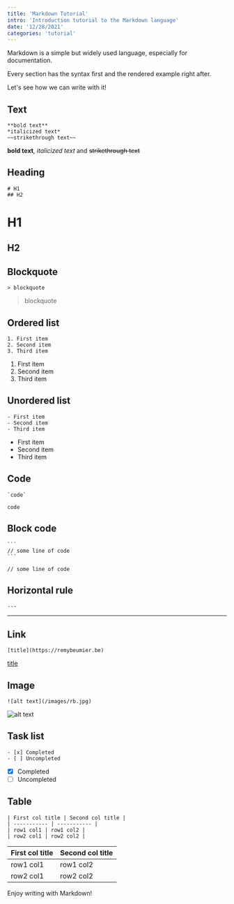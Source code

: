 ```yaml
---
title: 'Markdown Tutorial'
intro: 'Introduction tutorial to the Markdown language'
date: '12/28/2021'
categories: 'tutorial'
---
```



Markdown is a simple but widely used language, especially for documentation.

Every section has the syntax first and the rendered example right after.

Let's see how we can write with it!

## Text

```
**bold text**
*italicized text*
~~strikethrough text~~
```

**bold text**, _italicized text_ and ~~strikethrough text~~

## Heading

```
# H1
## H2
```

# H1

## H2

## Blockquote

```
> blockquote
```

> blockquote

## Ordered list

```
1. First item
2. Second item
3. Third item
```

1. First item
2. Second item
3. Third item

## Unordered list

```
- First item
- Second item
- Third item
```

- First item
- Second item
- Third item

## Code

```
`code`
```

`code`

## Block code

````
```
// some line of code
```
````

```
// some line of code
```

## Horizontal rule

```
---
```

---

## Link

```
[title](https://remybeumier.be)
```

[title](https://remybeumier.be)

## Image

```
![alt text](/images/rb.jpg)
```

![alt text](/images/rb.jpg)

## Task list

```
- [x] Completed
- [ ] Uncompleted
```

- [x] Completed
- [ ] Uncompleted

## Table

```
| First col title | Second col title |
| ----------- | ----------- |
| row1 col1 | row1 col2 |
| row2 col1 | row2 col2 |
```

| First col title | Second col title |
| --------------- | ---------------- |
| row1 col1       | row1 col2        |
| row2 col1       | row2 col2        |

Enjoy writing with Markdown!

